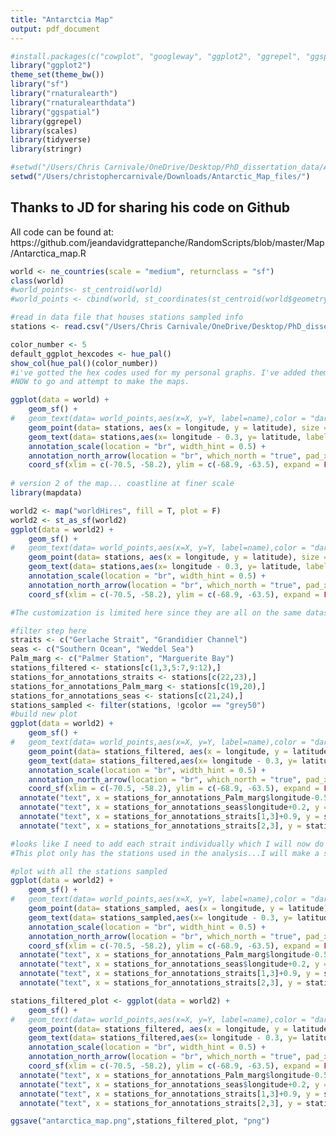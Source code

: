 ```yaml
---
title: "Antarctcia Map"
output: pdf_document
---
```



```r
#install.packages(c("cowplot", "googleway", "ggplot2", "ggrepel", "ggspatial", "libwgeom", "sf", "rnaturalearth", "rnaturalearthdata","rgeos"))
library("ggplot2")
theme_set(theme_bw())
library("sf")
library("rnaturalearth")
library("rnaturalearthdata")
library("ggspatial")
library(ggrepel)
library(scales)
library(tidyverse)
library(stringr)
```

```r
#setwd("/Users/Chris Carnivale/OneDrive/Desktop/PhD_dissertation_data/Antarctica_station_map/")
setwd("/Users/christophercarnivale/Downloads/Antarctic_Map_files/")
```

## Thanks to JD for sharing his code on Github

All code can be found at: https://github.com/jeandavidgrattepanche/RandomScripts/blob/master/Map/Antarctica_map.R

```r
world <- ne_countries(scale = "medium", returnclass = "sf")
class(world)
#world_points<- st_centroid(world)
#world_points <- cbind(world, st_coordinates(st_centroid(world$geometry)))

#read in data file that houses stations sampled info
stations <- read.csv("/Users/Chris Carnivale/OneDrive/Desktop/PhD_dissertation_data/Antarctica_station_map/Station_locations.csv")


```

```r
color_number <- 5
default_ggplot_hexcodes <- hue_pal()
show_col(hue_pal()(color_number))
#i've gotted the hex codes used for my personal graphs. I've added them into the color column of the csv file from jd.
#NOW to go and attempt to make the maps.
```


```r
ggplot(data = world) +
	geom_sf() +
#	geom_text(data= world_points,aes(x=X, y=Y, label=name),color = "darkblue", fontface = "bold", check_overlap = FALSE) +
	geom_point(data= stations, aes(x = longitude, y = latitude), size = 2, shape = 23, fill = stations$gcolor ) +
	geom_text(data= stations,aes(x= longitude - 0.3, y= latitude, label=ï..station),color = stations$gcolor,  check_overlap = FALSE) +	
	annotation_scale(location = "br", width_hint = 0.5) +
	annotation_north_arrow(location = "br", which_north = "true", pad_x = unit(0.75, "in"), pad_y = unit(0.5, "in"), style = north_arrow_fancy_orienteering) +
	coord_sf(xlim = c(-70.5, -58.2), ylim = c(-68.9, -63.5), expand = FALSE)
	
# version 2 of the map... coastline at finer scale
library(mapdata)

world2 <- map("worldHires", fill = T, plot = F)
world2 <- st_as_sf(world2)
ggplot(data = world2) +
	geom_sf() +
#	geom_text(data= world_points,aes(x=X, y=Y, label=name),color = "darkblue", fontface = "bold", check_overlap = FALSE) +
	geom_point(data= stations, aes(x = longitude, y = latitude), size = 2, shape = 23, fill = stations$gcolor ) +
	geom_text(data= stations,aes(x= longitude - 0.3, y= latitude, label=ï..station),color = stations$gcolor,  check_overlap = FALSE, fontface = "bold") +	
	annotation_scale(location = "br", width_hint = 0.5) +
	annotation_north_arrow(location = "br", which_north = "true", pad_x = unit(0.75, "in"), pad_y = unit(0.5, "in"), style = north_arrow_fancy_orienteering) +
	coord_sf(xlim = c(-70.5, -58.2), ylim = c(-68.9, -63.5), expand = FALSE)

#The customization is limited here since they are all on the same dataset. I need to filter out those that I need to customize specifically and then add them as their own annotations individually. Basically, build it from scratch.

#filter step here
straits <- c("Gerlache Strait", "Grandidier Channel")
seas <- c("Southern Ocean", "Weddel Sea")
Palm_marg <- c("Palmer Station", "Marguerite Bay")
stations_filtered <- stations[c(1,3,5:7,9:12),]
stations_for_annotations_straits <- stations[c(22,23),]
stations_for_annotations_Palm_marg <- stations[c(19,20),]
stations_for_annotations_seas <- stations[c(21,24),]
stations_sampled <- filter(stations, !gcolor == "grey50")
#build new plot
ggplot(data = world2) +
	geom_sf() +
#	geom_text(data= world_points,aes(x=X, y=Y, label=name),color = "darkblue", fontface = "bold", check_overlap = FALSE) +
	geom_point(data= stations_filtered, aes(x = longitude, y = latitude), size = 2, shape = 23, fill = stations_filtered$gcolor ) +
	geom_text(data= stations_filtered,aes(x= longitude - 0.3, y= latitude, label=ï..station),color = stations_filtered$gcolor,  check_overlap = FALSE, fontface = "bold") +	
	annotation_scale(location = "br", width_hint = 0.5) +
	annotation_north_arrow(location = "br", which_north = "true", pad_x = unit(0.75, "in"), pad_y = unit(0.5, "in"), style = north_arrow_fancy_orienteering) +
	coord_sf(xlim = c(-70.5, -58.2), ylim = c(-68.9, -63.5), expand = FALSE)+
  annotate("text", x = stations_for_annotations_Palm_marg$longitude-0.55, y = stations_for_annotations_Palm_marg$latitude+0.05, label = str_wrap(Palm_marg, width = 5), color = "grey50", size = 3.5)+	geom_point(data= stations_for_annotations_Palm_marg[1,], aes(x = stations_for_annotations_Palm_marg[1,3], y = stations_for_annotations_Palm_marg[1,2]), size = 2, shape = 23, fill = stations_for_annotations_Palm_marg[1,5])+
  annotate("text", x = stations_for_annotations_seas$longitude+0.2, y = stations_for_annotations_seas$latitude-0.5, label = seas, size = 8, color = "grey50", fontface = "bold")+
  annotate("text", x = stations_for_annotations_straits[1,3]+0.9, y = stations_for_annotations_straits[1,2]+0.5, label = "Gerlache Strait", angle = 45, color = "grey50")+
  annotate("text", x = stations_for_annotations_straits[2,3], y = stations_for_annotations_straits[2,2]-0.35, label = "Grandidier Channel", angle = 45, color = "grey50")+xlab("Longitude")+ylab("Latitude")

#looks like I need to add each strait individually which I will now do above after I try adding the other
#This plot only has the stations used in the analysis...I will make a second map that will contain all of the stations which we sampled next....basically copy and paste after all the work with the annotation is done.

#plot with all the stations sampled
ggplot(data = world2) +
	geom_sf() +
#	geom_text(data= world_points,aes(x=X, y=Y, label=name),color = "darkblue", fontface = "bold", check_overlap = FALSE) +
	geom_point(data= stations_sampled, aes(x = longitude, y = latitude), size = 2, shape = 23, fill = stations_sampled$gcolor ) +
	geom_text(data= stations_sampled,aes(x= longitude - 0.3, y= latitude, label=ï..station),color = stations_sampled$gcolor,  check_overlap = FALSE, fontface = "bold") +	
	annotation_scale(location = "br", width_hint = 0.5) +
	annotation_north_arrow(location = "br", which_north = "true", pad_x = unit(0.75, "in"), pad_y = unit(0.5, "in"), style = north_arrow_fancy_orienteering) +
	coord_sf(xlim = c(-70.5, -58.2), ylim = c(-68.9, -63.5), expand = FALSE)+
  annotate("text", x = stations_for_annotations_Palm_marg$longitude-0.55, y = stations_for_annotations_Palm_marg$latitude+0.05, label = str_wrap(Palm_marg, width = 5), color = "grey50", size = 3.5)+	geom_point(data= stations_for_annotations_Palm_marg[1,], aes(x = stations_for_annotations_Palm_marg[1,3], y = stations_for_annotations_Palm_marg[1,2]), size = 2, shape = 23, fill = stations_for_annotations_Palm_marg[1,5])+
  annotate("text", x = stations_for_annotations_seas$longitude+0.2, y = stations_for_annotations_seas$latitude-0.5, label = seas, size = 8, color = "grey50", fontface = "bold")+
  annotate("text", x = stations_for_annotations_straits[1,3]+0.9, y = stations_for_annotations_straits[1,2]+0.5, label = "Gerlache Strait", angle = 45, color = "grey50")+
  annotate("text", x = stations_for_annotations_straits[2,3], y = stations_for_annotations_straits[2,2]-0.35, label = "Grandidier Channel", angle = 45, color = "grey50")+xlab("Longitude")+ylab("Latitude")

```

```r
stations_filtered_plot <- ggplot(data = world2) +
	geom_sf() +
#	geom_text(data= world_points,aes(x=X, y=Y, label=name),color = "darkblue", fontface = "bold", check_overlap = FALSE) +
	geom_point(data= stations_filtered, aes(x = longitude, y = latitude), size = 2, shape = 23, fill = stations_filtered$gcolor ) +
	geom_text(data= stations_filtered,aes(x= longitude - 0.3, y= latitude, label=ï..station),color = stations_filtered$gcolor,  check_overlap = FALSE, fontface = "bold") +	
	annotation_scale(location = "br", width_hint = 0.5) +
	annotation_north_arrow(location = "br", which_north = "true", pad_x = unit(0.75, "in"), pad_y = unit(0.5, "in"), style = north_arrow_fancy_orienteering) +
	coord_sf(xlim = c(-70.5, -58.2), ylim = c(-68.9, -63.5), expand = FALSE)+
  annotate("text", x = stations_for_annotations_Palm_marg$longitude-0.55, y = stations_for_annotations_Palm_marg$latitude+0.05, label = str_wrap(Palm_marg, width = 5), color = "grey50", size = 3.5)+	geom_point(data= stations_for_annotations_Palm_marg[1,], aes(x = stations_for_annotations_Palm_marg[1,3], y = stations_for_annotations_Palm_marg[1,2]), size = 2, shape = 23, fill = stations_for_annotations_Palm_marg[1,5])+
  annotate("text", x = stations_for_annotations_seas$longitude+0.2, y = stations_for_annotations_seas$latitude-0.5, label = seas, size = 8, color = "grey50", fontface = "bold")+
  annotate("text", x = stations_for_annotations_straits[1,3]+0.9, y = stations_for_annotations_straits[1,2]+0.5, label = "Gerlache Strait", angle = 45, color = "grey50")+
  annotate("text", x = stations_for_annotations_straits[2,3], y = stations_for_annotations_straits[2,2]-0.35, label = "Grandidier Channel", angle = 45, color = "grey50")+xlab("Longitude")+ylab("Latitude")

ggsave("antarctica_map.png",stations_filtered_plot, "png")
```



